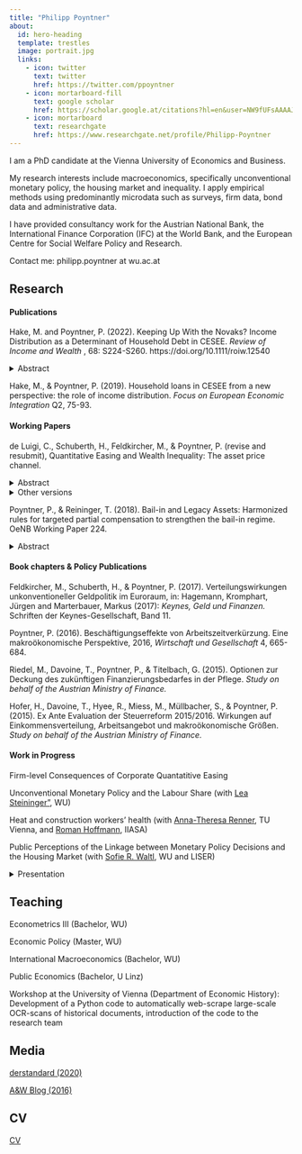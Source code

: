```yaml
---
title: "Philipp Poyntner"
about:
  id: hero-heading
  template: trestles
  image: portrait.jpg
  links:
    - icon: twitter
      text: twitter
      href: https://twitter.com/ppoyntner
    - icon: mortarboard-fill
      text: google scholar
      href: https://scholar.google.at/citations?hl=en&user=NW9fUFsAAAAJ
    - icon: mortarboard
      text: researchgate
      href: https://www.researchgate.net/profile/Philipp-Poyntner
---
```


::: {#hero-heading}
I am a PhD candidate at the Vienna University of Economics and Business.

My research interests include macroeconomics, specifically unconventional monetary policy, the housing market and inequality. I apply empirical methods using predominantly microdata such as surveys, firm data, bond data and administrative data.

I have provided consultancy work for the Austrian National Bank, the International Finance Corporation (IFC) at the World Bank, and the European Centre for Social Welfare Policy and Research.

Contact me: philipp.poyntner  at wu.ac.at
:::

## Research

#### Publications

<p>Hake, M. and Poyntner, P. (2022). Keeping Up With the Novaks? Income Distribution as a Determinant of Household Debt in CESEE. <em> Review of Income and Wealth </em>, 68: S224-S260. https://doi.org/10.1111/roiw.12540</p>

<details>

<summary>Abstract</summary>

<p style="font-size:12px">

This paper constitutes an initial attempt to shed light on the role of income distribution for household debt in Central, Eastern, and Southeastern Europe (CESEE). Using household-level data from the OeNB's Euro Survey for the period 2008--2018, we address the question whether interpersonal comparisons ("Keeping up with the Novaks") are associated with the probability of having a loan and planning to take out a loan. Applying multilevel probit modeling to consider the hierarchical structure of the data, our results support the notion that higher income inequality is negatively correlated with the probability of having a loan at the bottom of the distribution, and positively at the top. We show this impact for almost all components of household debt, but evidence is strongest for mortgage and foreign currency loans. Loan plans are associated with income inequality at the very top of the income distribution.

</p>

</details>

Hake, M., & Poyntner, P. (2019). Household loans in CESEE from a new perspective: the role of income distribution. <em>Focus on European Economic Integration </em> Q2, 75-93.

#### Working Papers

de Luigi, C., Schuberth, H., Feldkircher, M., & Poyntner, P. (revise and resubmit), Quantitative Easing and Wealth Inequality: The asset price channel.

<details>

<summary>Abstract</summary>

<p style="font-size:12px">

We assess the impact of the ECB's unconventional monetary policy, specifically of quantitative easing (QE), on the distribution of household wealth in nine euro area countries. For this purpose, we estimate the effects of a QE shock on housing and risky financial asset prices by means of local projections. We then use these estimates to carry out micro-simulations based on data from the Household Finance and Consumption Survey (HFCS). For the majority of the countries under review, expansionary QE via asset prices leads to net wealth inequality increases when measured using wealth indicators that are sensitive to changes at the tails of the wealth distribution. This finding contrasts with results based on the Gini coefficient which point to an equalizing impact of QE. One-third of the households in our sample holds neither housing nor financial wealth and is thus not directly affected by QE measures through the asset prices channel.

</p>

</details>

<details>

<summary>Other versions</summary>

<p style="font-size:12px">

as "Effects of the ECB's unconventional monetary policy on real and financial wealth": <a href="https://research.wu.ac.at/en/publications/effects-of-the-ecbs-unconventional-monetary-policy-on-real-and-fi-9">WU Department of Economics Working Paper Series</a> (the most recent version is heavily revised)

</p>

</details>

Poyntner, P., & Reininger, T. (2018). Bail-in and Legacy Assets: Harmonized rules for targeted partial compensation to strengthen the bail-in regime. OeNB Working Paper 224.

<details>

<summary>Abstract</summary>

<p style="font-size:12px">

In the wake of the global financial crisis, several large bank rescues by governments further entrenched bail-out expectations in the wider public. Then, following a problematic ad-hoc bail-in in Cyprus early 2013, EU rules introduced provisions for 'bail-in', that is, the administrative power to require write-down or conversion into equity of non-equity claims -- a significant regime change to deal with banks failing or likely to fail. This paper focuses on the implications of this regime change for consumer/investor protection, especially for socially more vulnerable households, and on the resulting risk for political acceptance and the achievement of the bail-in objective. Therefore, it reviews these rules and their application in recent cases, focusing on the treatment of retail bond holders. Moreover, it explores the distribution of retail holders of bank bonds across economy-wide income quantiles in the euro area and various euro area countries. We find that neither the share of below-median- income households with bank bonds in the total number of households with bank bonds nor the relative vulnerability to 'bail-in' of these households that tend to have higher levels of financial illiterateness are negligible. Recent applications of bail-in-rules, while diverse with respect to legal basis, scope and purpose, have barely gone beyond the write-down and conversion of capital instruments, thus excluding senior bonds. Nevertheless, in all these cases, some sort of compensation scheme for retail investors was deemed necessary and implemented, varying in design, but mostly benefiting almost all retail holders. In two prominent cases there was no effective bail-in of retail holders. In conclusion, following a lesser-known example from Italy, we propose EU harmonized partial compensation rules for socially more vulnerable retail holders of bank debt securities acquired before 2016. They would render implementation of bail-in socially more acceptable, politically more feasible and economically more efficient. During the transition period until household investment behaviour will have fully adjusted to the new world of bail-in, the proposed compensation rules would help avoid effective non-application of bail-in that otherwise results from excluding senior bonds and/or granting excessive compensation.

</p>

</details>

#### Book chapters & Policy Publications

Feldkircher, M., Schuberth, H., & Poyntner, P. (2017). Verteilungswirkungen unkonventioneller Geldpolitik im Euroraum, in: Hagemann, Kromphart, Jürgen and Marterbauer, Markus (2017): <em> Keynes, Geld und Finanzen. </em> Schriften der Keynes-Gesellschaft, Band 11.

Poyntner, P. (2016). Beschäftigungseffekte von Arbeitszeitverkürzung. Eine makroökonomische Perspektive, 2016, <em> Wirtschaft und Gesellschaft </em> 4, 665-684.

Riedel, M., Davoine, T., Poyntner, P., & Titelbach, G. (2015). Optionen zur Deckung des zukünftigen Finanzierungsbedarfes in der Pflege. <em> Study on behalf of the Austrian Ministry of Finance. </em>

Hofer, H., Davoine, T., Hyee, R., Miess, M., Müllbacher, S., & Poyntner, P. (2015). Ex Ante Evaluation der Steuerreform 2015/2016. Wirkungen auf Einkommensverteilung, Arbeitsangebot und makroökonomische Größen. <em> Study on behalf of the Austrian Ministry of Finance. </em>

#### Work in Progress

Firm-level Consequences of Corporate Quantatitive Easing

Unconventional Monetary Policy and the Labour Share (with <a href="https://www.wu.ac.at/economics/mitarbeiter-innen/lea-steininger-1/"> Lea Steininger"</a>, WU)

Heat and construction workers' health (with <a href="https://www.tuwien.at/ar/ifip/ueber-uns/team/anna-theresa-renner"> Anna-Theresa Renner</a>, TU Vienna, and <a href="https://iiasa.ac.at/staff/roman-hoffmann"> Roman Hoffmann</a>, IIASA)

Public Perceptions of the Linkage between Monetary Policy Decisions and the Housing Market (with <a href="https://sofiewaltl.com/">Sofie R. Waltl</a>, WU and LISER)

<details>

<summary>Presentation</summary>

<p style="font-size:12px">

<a href="housing.pdf">Presentation Luxemburg 2022</a>

</p>

</details>

## Teaching

Econometrics III (Bachelor, WU)

Economic Policy (Master, WU)

International Macroeconomics (Bachelor, WU)

Public Economics (Bachelor, U Linz)

Workshop at the University of Vienna (Department of Economic History): Development of a Python code to automatically web-scrape large-scale OCR-scans of historical documents, introduction of the code to the research team

## Media

<a href="https://www.derstandard.at/story/2000116564434/ist-die-ezb-ein-umgekehrter-robin-hood">derstandard (2020)</a>

<a href="https://awblog.at/arbeitszeitverkuerzung-als-beschaeftigungsmotor/"> A&W Blog (2016)</a>

## CV

<a href="cv.pdf">CV</a>
